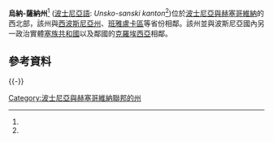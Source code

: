 {{Unreferenced|time=2012-10-12T19:21:03+00:00 }}
{{Infobox settlement
|official_name          = 烏納-薩納州
----
|other_name             =''Unsko-sanski kanton'' <small>([[波士尼亞語|bs]])</small><br>''Unsko-sanska županija'' <small>([[克羅埃西亞語|hr]])</small><br>''Унско-сански кантон'' <small>([[塞爾維亞語|sr]])</small>
|native_name            = Unsko-sanski kanton<ref name="Constitution">[http://vladausk.ba/dokumenti/ustav.pdf The Constitution of the Una-Sana Canton] Official name of canton is '''Una-Sana Canton'''</ref>
|nickname               = 
|settlement_type        = 州 <!--For Town or Village (Leave blank for the default City)-->
|motto                  = 
|image_skyline          = 
|imagesize              = 
|image_caption          = 
|image_flag             = Flag of Una-Sana.svg
|image_seal             = 
|seal_size              =
|image_shield           = Coat of arms of Una-Sana.svg
|image_map              = Una-Sana in Federation of Bosnia and Herzegovina.svg
|mapsize                =  
|map_caption            = 烏納-薩納州在波士尼亞和赫塞哥維納聯邦的位置
|pushpin_map            = <!-- the name of a location map as per http://en.wikipedia.org/wiki/Template:Location_map -->
|pushpin_label_position = <!-- the position of the pushpin label: left, right, top, bottom, none -->
|pushpin_map_caption    =
|pushpin_mapsize        =
|coordinates_region     = BA
|subdivision_type       = 國家
|subdivision_name       = [[波士尼亞與赫塞哥維納|波士尼亞與赫塞哥維納]]
|subdivision_type1      = 實體
|subdivision_name1      = [[波士尼亞和赫塞哥維納|波士尼亞和赫塞哥維納]]
|seat_type              = 主要城市
|seat                   = [[比哈奇|比哈奇]]
|parts_type             = 其他城市
|parts_style            = para
|p1                     = [[比哈奇|比哈奇]], [[波士尼亞克魯帕|波士尼亞克魯帕]], [[波士尼亞彼得羅瓦茨|波士尼亞彼得羅瓦茨]], [[Bužim|Bužim]], [[察津|察津]], [[Ključ,_Una-Sana_Canton|Ključ]], [[桑斯基莫斯特|桑斯基莫斯特]], [[大克拉杜沙|大克拉杜沙]]
|government_footnotes   =
|government_type        =
|leader_title           =州長
|leader_name            =Vacant
|established_title      = 
|established_date       = 
|area_magnitude         = 
|unit_pref                = <!--Enter: Imperial, if Imperial (metric) is desired-->
|area_footnotes           =
|area_total_km2           = 4125.0
|area_land_km2            = 
|area_water_km2           = 
|population_as_of               = 2013年人口調查
|population_footnotes           
|population_note                = 
|population_total               = 299343
|population_density_km2         = 72.56
|timezone               = 
|utc_offset             = 
|timezone_DST           = 
|utc_offset_DST         = 
|latd=44 |latm=44 |lats= |latNS=N
|longd=16 |longm=12 |longs= |longEW=E
|elevation_footnotes    =  <!--for references: use <ref> tags-->
|elevation_m            = 
|postal_code_type       =  <!-- enter ZIP code, Postcode, Post code, Postal code... -->
|postal_code            =
|area_code              =
|iso_code               = BA-01
|website                = http://www.vladausk.ba/
|footnotes              = 
}}

'''烏納-薩納州'''<ref name="Constitution" /> ([[波士尼亞語|波士尼亞語]]: ''Unsko-sanski kanton''<ref name="Constitution" />)位於[[波士尼亞與赫塞哥維納|波士尼亞與赫塞哥維納]]的西北部，該州與[[西波斯尼亞州|西波斯尼亞州]]、[[班雅盧卡區|班雅盧卡區]]等省份相鄰。該州並與波斯尼亞國內另一政治實體[[塞族共和國|塞族共和國]]以及鄰國的[[克羅埃西亞|克羅埃西亞]]相鄰。

== 參考資料 ==
{{reflist}}
{{-}}

{{Subdivisions of Bosnia and Herzegovina}}
{{欧洲行政区划小作品}}
[[Category:波士尼亞與赫塞哥維納聯邦的州|Category:波士尼亞與赫塞哥維納聯邦的州]]